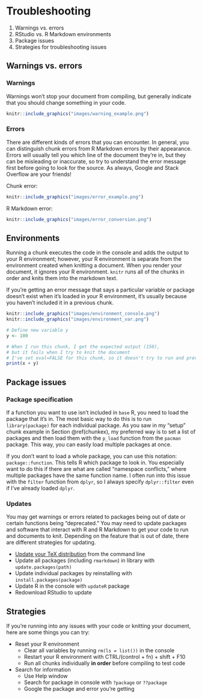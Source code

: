 # Troubleshooting {#trouble}

1. Warnings vs. errors
2. RStudio vs. R Markdown environments
3. Package issues
4. Strategies for troubleshooting issues

## Warnings vs. errors

### Warnings

Warnings won't stop your document from compiling, but generally indicate that you should change something in your code.

```r
knitr::include_graphics("images/warning_example.png")
```

### Errors

There are different kinds of errors that you can encounter. In general, you can distinguish chunk errors from R Markdown errors by their appearance. Errors will usually tell you which line of the document they're in, but they can be misleading or inaccurate, so try to understand the error message first before going to look for the source. As always, Google and Stack Overflow are your friends!

Chunk error:

```r
knitr::include_graphics("images/error_example.png")
```

R Markdown error:

```r
knitr::include_graphics("images/error_conversion.png")
```

## Environments

Running a chunk executes the code in the console and adds the output to your R environment; however, your R environment is separate from the environment created when knitting a document. When you render your document, it ignores your R environment. `knitr` runs all of the chunks in order and knits them into the markdown text.

If you're getting an error message that says a particular variable or package doesn't exist when it's loaded in your R environment, it's usually because you haven't included it in a previous chunk.

```r
knitr::include_graphics("images/environment_console.png")
knitr::include_graphics("images/environment_var.png")
```

```r
# Define new variable y
y <- 100

# When I run this chunk, I get the expected output (150),
# but it fails when I try to knit the document
# I've set eval=FALSE for this chunk, so it doesn't try to run and prevent my document from knitting
print(x + y)
```

## Package issues 

### Package specification

If a function you want to use isn't included in `base` R, you need to load the package that it's in. The most basic way to do this is to run `library(package)` for each individual package. As you saw in my "setup" chunk example in Section \@ref(chunkex), my preferred way is to set a list of packages and then load them with the `p_load` function from the `pacman` package. This way, you can easily load multiple packages at once.

If you don't want to load a whole package, you can use this notation: `package::function`. This tells R which package to look in. You especially want to do this if there are what are called "namespace conflicts," where multiple packages have the same function name. I often run into this issue with the `filter` function from `dplyr`, so I always specify `dplyr::filter` even if I've already loaded `dplyr`.

### Updates

You may get warnings or errors related to packages being out of date or certain functions being "deprecated." You may need to update packages and software that interact with R and R Markdown to get your code to run and documents to knit. Depending on the feature that is out of date, there are different strategies for updating.

- [Update your TeX distribution](https://tex.stackexchange.com/questions/55437/how-do-i-update-my-tex-distribution) from the command line
- Update all packages (including `rmarkdown`) in library with `update.packages(path)` 
- Update individual packages by reinstalling with `install.packages(package)`
- Update R in the console with `updateR` package
- Redownload RStudio to update

## Strategies

If you're running into any issues with your code or knitting your document, here are some things you can try:

- Reset your R environment
  - Clear all variables by running `rm(ls = list())` in the console
  - Restart your R environment with CTRL/(control + fn) + shift + F10
  - Run all chunks individually **in order** before compiling to test code
- Search for information
  - Use Help window
  - Search for package in console with `?package` or `??package`
  - Google the package and error you're getting